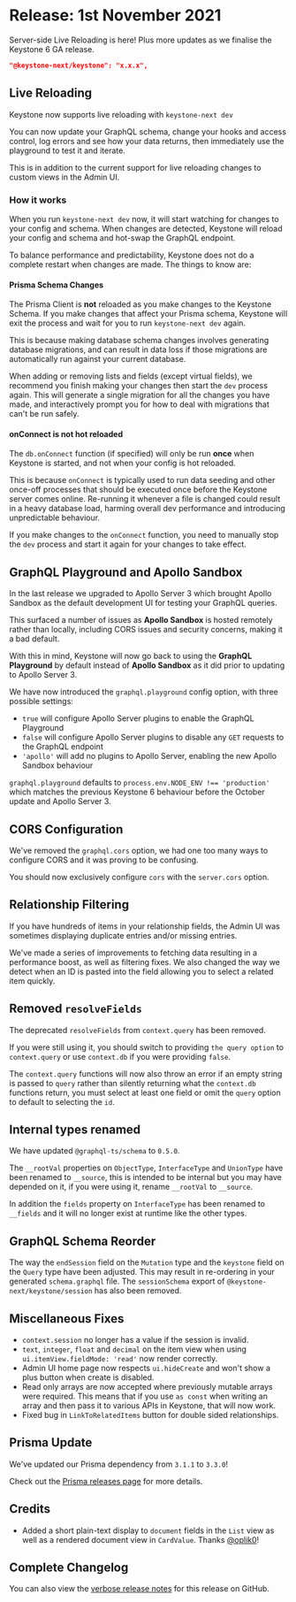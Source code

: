 
# Release: 1st November 2021

Server-side Live Reloading is here! <Emoji symbol="🚀" alt="Rocket" /> Plus more updates as we finalise the Keystone 6 GA release.

```json
"@keystone-next/keystone": "x.x.x",
```
## Live Reloading <Emoji symbol="🚀" alt="Rocket" />

Keystone now supports live reloading with `keystone-next dev`

You can now update your GraphQL schema, change your hooks and access control, log errors and see how your data returns, then immediately use the playground to test it and iterate.

This is in addition to the current support for live reloading changes to custom views in the Admin UI.

### How it works

When you run `keystone-next dev` now, it will start watching for changes to your config and schema. When changes are detected, Keystone will reload your config and schema and hot-swap the GraphQL endpoint.

To balance performance and predictability, Keystone does not do a complete restart when changes are made. The things to know are:

#### Prisma Schema Changes

The Prisma Client is **not** reloaded as you make changes to the Keystone Schema. If you make changes that affect your Prisma schema, Keystone will exit the process and wait for you to run `keystone-next dev` again.

This is because making database schema changes involves generating database migrations, and can result in data loss if those migrations are automatically run against your current database.

When adding or removing lists and fields (except virtual fields), we recommend you finish making your changes then start the `dev` process again. This will generate a single migration for all the changes you have made, and interactively prompt you for how to deal with migrations that can't be run safely.

#### onConnect is not hot reloaded

The `db.onConnect` function (if specified) will only be run **once** when Keystone is started, and not when your config is hot reloaded.

This is because `onConnect` is typically used to run data seeding and other once-off processes that should be executed once before the Keystone server comes online. Re-running it whenever a file is changed could result in a heavy database load, harming overall dev performance and introducing unpredictable behaviour.

If you make changes to the `onConnect` function, you need to manually stop the `dev` process and start it again for your changes to take effect.

## GraphQL Playground and Apollo Sandbox <Emoji symbol="⏪" alt="Reverse" />

In the last release we upgraded to Apollo Server 3 which brought Apollo Sandbox as the default development UI for testing your GraphQL queries.

This surfaced a number of issues as **Apollo Sandbox** is hosted remotely rather than locally, including CORS issues and security concerns, making it a bad default.

With this in mind, Keystone will now go back to using the **GraphQL Playground** by default instead of **Apollo Sandbox** as it did prior to updating to Apollo Server 3.

We have now introduced the `graphql.playground` config option, with three possible settings:

* `true` will configure Apollo Server plugins to enable the GraphQL Playground
* `false` will configure Apollo Server plugins to disable any `GET` requests to the GraphQL endpoint
* `'apollo'` will add no plugins to Apollo Server, enabling the new Apollo Sandbox behaviour

`graphql.playground` defaults to `process.env.NODE_ENV !== 'production'` which matches the previous Keystone 6 behaviour before the October update and Apollo Server 3.

## CORS Configuration <Emoji symbol="🌐" alt="World" />

We've removed the `graphql.cors` option, we had one too many ways to configure CORS and it was proving to be confusing.

You should now exclusively configure `cors` with the `server.cors` option.

## Relationship Filtering <Emoji symbol="❤️" alt="Heart" />

If you have hundreds of items in your relationship fields, the Admin UI was sometimes displaying duplicate entries and/or missing entries.

We've made a series of improvements to fetching data resulting in a performance boost, as well as filtering fixes. We also changed the way we detect when an ID is pasted into the field allowing you to select a related item quickly.

## Removed `resolveFields` <Emoji symbol="🚧" alt="Construction" />

The deprecated `resolveFields` from `context.query` has been removed.

If you were still using it, you should switch to providing `the query option` to `context.query` or use `context.db` if you were providing `false`.

The `context.query` functions will now also throw an error if an empty string is passed to `query` rather than silently returning what the `context.db` functions return, you must select at least one field or omit the `query` option to default to selecting the `id`.

## Internal types renamed <Emoji symbol="✏️" alt="Pencil" />

We have updated `@graphql-ts/schema` to `0.5.0`.

The `__rootVal` properties on `ObjectType`, `InterfaceType` and `UnionType` have been renamed to `__source`, this is intended to be internal but you may have depended on it, if you were using it, rename `__rootVal` to `__source`.

In addition the `fields` property on `InterfaceType` has been renamed to `__fields` and it will no longer exist at runtime like the other types.

## GraphQL Schema Reorder <Emoji symbol="🛗" alt="Elevator" />

The way the `endSession` field on the `Mutation` type and the `keystone` field on the `Query` type have been adjusted. This may result in re-ordering in your generated `schema.graphql` file. The `sessionSchema` export of `@keystone-next/keystone/session` has also been removed.

## Miscellaneous Fixes <Emoji symbol="⚙️" alt="Gear" />

- `context.session` no longer has a value if the session is invalid.
- `text`, `integer`, `float` and `decimal` on the item view when using `ui.itemView.fieldMode: 'read'` now render correctly.
- Admin UI home page now respects `ui.hideCreate` and won't show a plus button when create is disabled.
- Read only arrays are now accepted where previously mutable arrays were required. This means that if you use `as const` when writing an array and then pass it to various APIs in Keystone, that will now work.
- Fixed bug in `LinkToRelatedItems` button for double sided relationships.

## Prisma Update <Emoji symbol="🗃" alt="Card File Box" />

We've updated our Prisma dependency from `3.1.1` to `3.3.0`!

Check out the [Prisma releases page](https://github.com/prisma/prisma/releases) for more details.

## Credits <Emoji symbol="💫" alt="Circle Star" />

- Added a short plain-text display to `document` fields in the `List` view as well as a rendered document view in `CardValue`. Thanks [@oplik0](https://github.com/oplik0)!

## Complete Changelog <Emoji symbol="📜" alt="Scroll" />

You can also view the [verbose release notes](https://github.com/keystonejs/keystone/pull/6762) for this release on GitHub.


